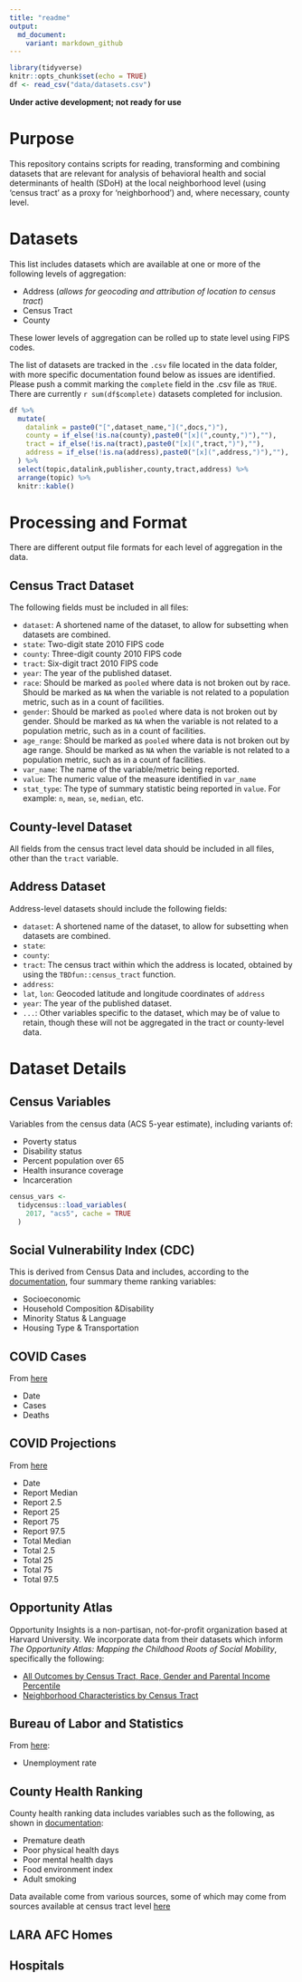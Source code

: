 ```yaml
---
title: "readme"
output: 
  md_document:
    variant: markdown_github
---
```


```r
library(tidyverse)
knitr::opts_chunk$set(echo = TRUE)
df <- read_csv("data/datasets.csv")
```

**Under active development; not ready for use**

# Purpose

This repository contains scripts for reading, transforming and combining datasets that are relevant for analysis of behavioral health and social determinants of health (SDoH) at the local neighborhood level (using 'census tract' as a proxy for 'neighborhood') and, where necessary, county level.  

# Datasets

This list includes datasets which are available at one or more of the following levels of aggregation:

- Address (*allows for geocoding and attribution of location to census tract*)
- Census Tract
- County

These lower levels of aggregation can be rolled up to state level using FIPS codes.

The list of datasets are tracked in the `.csv` file located in the data folder, with more specific documentation found below as issues are identified.  Please push a commit marking the `complete` field in the .csv file as `TRUE`.  There are currently `r sum(df$complete)` datasets completed for inclusion.

```r
df %>%
  mutate(
    datalink = paste0("[",dataset_name,"](",docs,")"),
    county = if_else(!is.na(county),paste0("[x](",county,")"),""),
    tract = if_else(!is.na(tract),paste0("[x](",tract,")"),""),
    address = if_else(!is.na(address),paste0("[x](",address,")"),""),
  ) %>%
  select(topic,datalink,publisher,county,tract,address) %>%
  arrange(topic) %>%
  knitr::kable()
```

# Processing and Format

There are different output file formats for each level of aggregation in the data.

## Census Tract Dataset

The following fields must be included in all files:

- `dataset`: A shortened name of the dataset, to allow for subsetting when datasets are combined.
- `state`: Two-digit state 2010 FIPS code
- `county`: Three-digit county 2010 FIPS code
- `tract`: Six-digit tract 2010 FIPS code 
- `year`: The year of the published dataset.
- `race`: Should be marked as `pooled` where data is not broken out by race.  Should be marked as `NA` when the variable is not related to a population metric, such as in a count of facilities.
- `gender`: Should be marked as `pooled` where data is not broken out by gender.  Should be marked as `NA` when the variable is not related to a population metric, such as in a count of facilities.
- `age_range`: Should be marked as `pooled` where data is not broken out by age range. Should be marked as `NA` when the variable is not related to a population metric, such as in a count of facilities.
- `var_name`: The name of the variable/metric being reported.
- `value`: The numeric value of the measure identified in `var_name`
- `stat_type`: The type of summary statistic being reported in `value`.  For example: `n`, `mean`, `se`, `median`, etc.

## County-level Dataset

All fields from the census tract level data should be included in all files, other than the `tract` variable.

## Address Dataset

Address-level datasets should include the following fields:

- `dataset`: A shortened name of the dataset, to allow for subsetting when datasets are combined.
- `state`:
- `county`:
- `tract`: The census tract within which the address is located, obtained by using the `TBDfun::census_tract` function.
- `address`:
- `lat`, `lon`: Geocoded latitude and longitude coordinates of `address`
- `year`: The year of the published dataset.
- `...`: Other variables specific to the dataset, which may be of value to retain, though these will not be aggregated in the tract or county-level data.


# Dataset Details

## Census Variables

Variables from the census data (ACS 5-year estimate), including variants of:

- Poverty status
- Disability status
- Percent population over 65
- Health insurance coverage
- Incarceration

```r
census_vars <- 
  tidycensus::load_variables(
    2017, "acs5", cache = TRUE
  )
```

## Social Vulnerability Index (CDC) 

This is derived from Census Data and includes, according to the [documentation](https://svi.cdc.gov/Documents/Data/2018_SVI_Data/SVI2018Documentation.pdf), four summary theme ranking variables:

- Socioeconomic
- Household Composition &Disability 
- Minority Status & Language 
- Housing Type & Transportation  

## COVID Cases

From [here](https://github.com/nytimes/covid-19-data/blob/master/README.md)

- Date
- Cases
- Deaths

## COVID Projections

From [here](https://github.com/SenPei-CU/COVID-19_US_Projection/blob/master/README.md)

- Date
- Report Median
- Report 2.5
- Report 25
- Report 75
- Report 97.5
- Total Median
- Total 2.5
- Total 25
- Total 75
- Total 97.5

## Opportunity Atlas

Opportunity Insights is a non-partisan, not-for-profit organization based at Harvard University.  We incorporate data from their datasets which inform *The Opportunity Atlas: Mapping the Childhood Roots of Social Mobility*, specifically the following:

- [All Outcomes by Census Tract, Race, Gender and Parental Income Percentile](https://opportunityinsights.org/wp-content/uploads/2019/07/Codebook-for-Table-4.pdf)
- [Neighborhood Characteristics by Census Tract](https://opportunityinsights.org/wp-content/uploads/2019/07/Codebook-for-Table-9.pdf)  

## Bureau of Labor and Statistics

From [here](https://www.bls.gov/lau/tables.htm):

- Unemployment rate

## County Health Ranking 

County health ranking data includes variables such as the following, as shown in [documentation](https://www.countyhealthrankings.org/sites/default/files/media/document/DataDictionary_2020_2.pdf):

- Premature death
- Poor physical health days
- Poor mental health days
- Food environment index
- Adult smoking

Data available come from various sources, some of which may come from sources available at census tract level [here](https://www.countyhealthrankings.org/explore-health-rankings/measures-data-sources/2020-measures)


## LARA AFC Homes


## Hospitals
